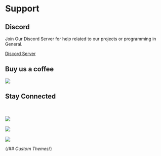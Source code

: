 
# Support

## Discord

Join Our Discord Server for help related to our projects or programming in General.

<a href="https://discord.gg/jDP2FbvCdk">Discord Server</a>

## Buy us a coffee

<a href="https://www.buymeacoffee.com/g1zmo"><img src="https://www.buymeacoffee.com/assets/img/guidelines/download-assets-sm-1.svg"/></a>


## Stay Connected
<br></br>
<a href="https://twitter.com/gizmo_gg"><img src="https://img.shields.io/badge/Twitter-1DA1F2?style=for-the-badge&logo=twitter&logoColor=white"/></a>
<br></br>
<a href="https://instagram.com/gizmo_gg"><img src="https://img.shields.io/badge/Instagram-E4405F?style=for-the-badge&logo=instagram&logoColor=white"/></a>
<br></br>
<a href="https://github.com/GizmolabAI"><img src="https://img.shields.io/badge/GitHub-100000?style=for-the-badge&logo=github&logoColor=white"/></a>

{/*## Custom Themes*/}